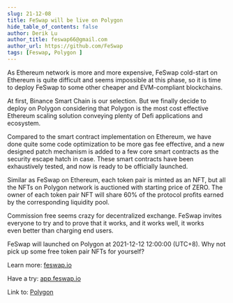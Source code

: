 ```yaml
---
slug: 21-12-08
title: FeSwap will be live on Polygon
hide_table_of_contents: false
author: Derik Lu
author_title: feswap66@gmail.com
author_url: https://github.com/FeSwap
tags: [Feswap, Polygon ]
---
```


As Ethereum network is more and more expensive, FeSwap cold-start on Ethereum is quite difficult and seems impossible at this 
phase, so it is time to deploy FeSwap to some other cheaper and EVM-compliant blockchains.

At first, Binance Smart Chain is our selection. But we finally decide to deploy on Polygon 
considering that Polygon is the most cost effective Ethereum scaling solution conveying plenty of Defi applications 
and ecosystem. 
 
Compared to the smart contract implementation on Ethereum, we have done quite some code optimization to be more 
gas fee effective, and a new designed patch mechanism is added to a few core smart contracts as the security escape 
hatch in case. These smart contracts have been exhaustively tested, and now is ready to be officially launched.

Similar as FeSwap on Ethereum, each token pair is minted as an NFT, but all the NFTs on Polygon network is auctioned 
with starting price of ZERO. The owner of each token pair NFT will share 60% of the protocol profits earned by 
the corresponding liquidity pool.

Commission free seems crazy for decentralized exchange. FeSwap invites everyone to try and to prove that 
it works, and it works well, it works even better than charging end users.

FeSwap will launched on Polygon at 2021-12-12 12:00:00 (UTC+8). Why not pick up some free token pair NFTs for yourself?


Learn more: [feswap.io](https://www.feswap.io)

Have a try: [app.feswap.io](https://app.feswap.io)

Link to: [Polygon](https://polygon.technology/)